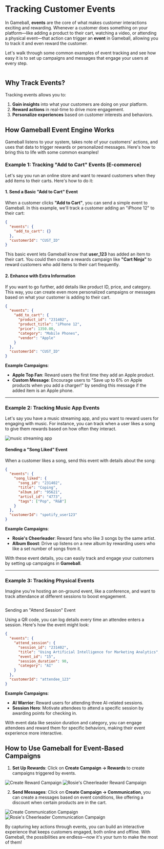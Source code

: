 # Tracking Customer Events

In Gameball, **events** are the core of what makes customer interactions exciting and rewarding. Whenever a customer does something on your platform—like adding a product to their cart, watching a video, or attending a physical event—that action can trigger an **event** in Gameball, allowing you to track it and even reward the customer.

Let's walk through some common examples of event tracking and see how easy it is to set up campaigns and messages that engage your users at every step.

<Frame><img src="https://873157020-files.gitbook.io/~/files/v0/b/gitbook-x-prod.appspot.com/o/spaces%2FElcuAgxn15Pk6F2fINKe%2Fuploads%2Fxg9SsRnfb2zoYk2DTifn%2Fgameball-events-abstract.png?alt=media&token=e9758dc1-5f5a-4654-a544-b5a6f59477eb" alt=""/></Frame>

## Why Track Events?

Tracking events allows you to:

1. **Gain insights** into what your customers are doing on your platform.
2. **Reward actions** in real-time to drive more engagement.
3. **Personalize experiences** based on customer interests and behaviors.

## How Gameball Event Engine Works

Gameball listens to your system, takes note of your customers' actions, and uses that data to trigger rewards or personalized messages. Here's how to bring this to life with some common examples!

### Example 1: Tracking "Add to Cart" Events (E-commerce)

Let's say you run an online store and want to reward customers when they add items to their carts. Here's how to do it:

#### 1. Send a Basic "Add to Cart" Event

When a customer clicks **"Add to Cart"**, you can send a simple event to Gameball. In this example, we'll track a customer adding an "iPhone 12" to their cart:

```json
{
  "events": {
    "add_to_cart": {}
  },
  "customerId": "CUST_ID"
}
```

This basic event lets Gameball know that **user_123** has added an item to their cart. You could then create a rewards campaign like **"Cart Ninja"** to reward customers who add items to their cart frequently.

#### 2. Enhance with Extra Information

If you want to go further, add details like product ID, price, and category. This way, you can create even more personalized campaigns or messages based on what your customer is adding to their cart.

```json
{
  "events": {
    "add_to_cart": {
      "product_id": "231402",
      "product_title": "iPhone 12",
      "price": 1350.00,
      "category": "Mobile Phones",
      "vendor": "Apple"
    }
  },
  "customerId": "CUST_ID"
}
```

**Example Campaigns**:

* **Apple Top Fan**: Reward users the first time they add an Apple product.
* **Custom Message**: Encourage users to "Save up to 6% on Apple products when you add a charger!" by sending this message if the added item is an Apple phone.

***

### Example 2: Tracking Music App Events

Let's say you have a music streaming app, and you want to reward users for engaging with music. For instance, you can track when a user likes a song to give them rewards based on how often they interact.

<Frame><img src="https://873157020-files.gitbook.io/~/files/v0/b/gitbook-x-prod.appspot.com/o/spaces%2FElcuAgxn15Pk6F2fINKe%2Fuploads%2FHC4AjpJRxwuztN5GmndY%2Fsong_liked.avif?alt=media&token=c9c0f560-0f12-4f35-bc29-4a2d950f3deb" alt="music streaming app"/></Frame>

#### Sending a "Song Liked" Event

When a customer likes a song, send this event with details about the song:

```json
{
  "events": {
    "song_liked": {
      "song_id": "231402",
      "title": "Coping",
      "album_id": "95621",
      "artist_id": "4773",
      "tags": ["Pop", "R&B"]
    }
  },
  "customerId": "spotify_user123"
}
```

**Example Campaigns**:

* **Rosie's Cheerleader**: Reward fans who like 3 songs by the same artist.
* **Album Boost**: Drive up listens on a new album by rewarding users who like a set number of songs from it.

With these event details, you can easily track and engage your customers by setting up campaigns in **Gameball**.

***

### Example 3: Tracking Physical Events

Imagine you're hosting an on-ground event, like a conference, and want to track attendance at different sessions to boost engagement.

<Frame><img src="https://content.gitbook.com/content/ElcuAgxn15Pk6F2fINKe/blobs/VxIrG07NTgJwyhwTfydj/Tracking%20Player%20Events%20(2).png" alt=""/></Frame>

Sending an "Attend Session" Event

Using a QR code, you can log details every time an attendee enters a session. Here's how the event might look:

```json
{
  "events": {
    "attend_session": {
      "session_id": "231402",
      "title": "Using Artificial Intelligence for Marketing Analytics",
      "event_id": "15",
      "session_duration": 90,
      "category": "AI"
    }
  },
  "customerId": "attendee_123"
}
```

**Example Campaigns**:

* **AI Warrior**: Reward users for attending three AI-related sessions.
* **Session Hero**: Motivate attendees to attend a specific session by awarding points for checking in.

With event data like session duration and category, you can engage attendees and reward them for specific behaviors, making their event experience more interactive.

## How to Use Gameball for Event-Based Campaigns

1. **Set Up Rewards**: Click on **Create Campaign → Rewards** to create campaigns triggered by events.

<Frame caption="Create Reward Campaign"><img src="https://873157020-files.gitbook.io/~/files/v0/b/gitbook-x-prod.appspot.com/o/spaces%2FElcuAgxn15Pk6F2fINKe%2Fuploads%2Fla6NKYQB2b3Rzxkob8pF%2FReward%20Campaign.gif?alt=media&token=baf20f23-0656-489e-ba15-b59dc76b2af3" alt="Create Reward Campaign"/></Frame>

<Frame caption="Rosie's Cheerleader Reward Campaign"><img src="https://873157020-files.gitbook.io/~/files/v0/b/gitbook-x-prod.appspot.com/o/spaces%2FElcuAgxn15Pk6F2fINKe%2Fuploads%2FlD85DmT9pFHDeopXogen%2Fimage.png?alt=media&token=745a00d2-21a0-412d-ae07-ece6bceb88bb" alt="Rosie's Cheerleader Reward Campaign"/></Frame>

2. **Send Messages**: Click on **Create Campaign → Communication**, you can create a messages based on event conditions, like offering a discount when certain products are in the cart.

<Frame caption="Create Communication Campaign"><img src="https://873157020-files.gitbook.io/~/files/v0/b/gitbook-x-prod.appspot.com/o/spaces%2FElcuAgxn15Pk6F2fINKe%2Fuploads%2Fm1abGtsY94IFu874O4ih%2FCommunication%20Campaign.gif?alt=media&token=eb1cf869-0a27-4a30-b4d1-e4539fd68bf5" alt="Create Communication Campaign"/></Frame>

<Frame caption="Rosie's Cheerleader Communication Campaign"><img src="https://873157020-files.gitbook.io/~/files/v0/b/gitbook-x-prod.appspot.com/o/spaces%2FElcuAgxn15Pk6F2fINKe%2Fuploads%2FONlFAXZAOD0mHYb5lWFj%2Fimage.png?alt=media&token=e2c1ff76-0aa1-497d-ae83-3c2e55141aa8" alt="Rosie's Cheerleader Communication Campaign"/></Frame>

By capturing key actions through events, you can build an interactive experience that keeps customers engaged, both online and offline. With Gameball, the possibilities are endless—now it's your turn to make the most of them!